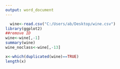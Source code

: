 ---
output: word_document
---
```{R}
  wine<-read.csv("C:/Users/ab/Desktop/wine.csv")
library(ggplot2)
##remove ID 
wine<-wine[,-1]
summary(wine)
wine_noclass<-wine[,-13]
```
```{r}
x<-which(duplicated(wine)==TRUE)
length(x)
```